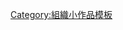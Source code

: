 {{asbox
| image     =WikiProject_Scouting_fleur-de-lis_dark.svg
| pix       = 30
| subject   = 
| qualifier = 與[[童軍]]相關
| category  = 童軍小作品
| tempsort  =  
| name      = Template:Scout-stub
}}<noinclude>[[Category:童軍專題模板|{{PAGENAME}}]]
[[Category:組織小作品模板]]
</noinclude>
